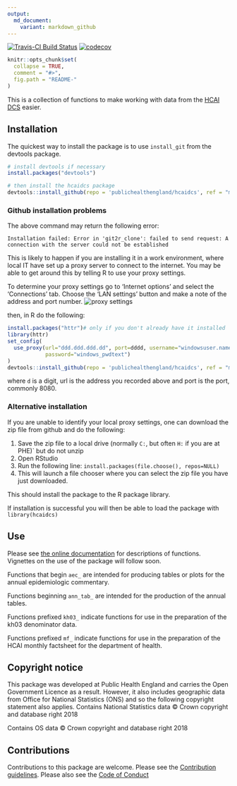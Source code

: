 ```yaml
---
output:
  md_document:
    variant: markdown_github
---
```


<!-- README.md is generated from README.Rmd. Please edit that file -->

[![Travis-CI Build Status](https://travis-ci.org/PublicHealthEngland/hcaidcs.svg?branch=master)](https://travis-ci.org/) [![codecov](https://codecov.io/gh/PublicHealthEngland/hcaidcs/branch/master/graph/badge.svg)](https://codecov.io/gh/PublicHealthEngland/hcaidcs)

```r
knitr::opts_chunk$set(
  collapse = TRUE,
  comment = "#>",
  fig.path = "README-"
)
```

This is a collection of functions to make working with data from the [HCAI DCS](https://hcaidcs.phe.org.uk/) easier. 


## Installation

The quickest way to install the package is to use `install_git` from the devtools package. 

```r
# install devtools if necessary
install.packages("devtools")

# then install the hcaidcs package
devtools::install_github(repo = 'publichealthengland/hcaidcs', ref = "master")
```

### Github installation problems

The above command may return the following error:

```
Installation failed: Error in 'git2r_clone': failed to send request: A connection with the server could not be established
```

This is likely to happen if you are installing it in a work environment, where local IT have set up a proxy server to connect to the internet. 
You may be able to get around this by telling R to use your proxy settings.

To determine your proxy settings go to 'Internet options' and select the 'Connections' tab. 
Choose the 'LAN settings' button and make a note of the address and port number. 
![proxy settings](./docs/proxy1.png)

then, in R do the following:

```r
install.packages("httr")# only if you don't already have it installed
library(httr)
set_config(
  use_proxy(url="ddd.ddd.ddd.dd", port=dddd, username="windowsuser.name", 
            password="windows_pwdtext")
)
devtools::install_github(repo = 'publichealthengland/hcaidcs', ref = "master")

```

where `d` is a digit, url is the address you recorded above and port is the port, commonly 8080. 

### Alternative installation

If you are unable to identify your local proxy settings, one can download the zip file from github and do the following:

1.	Save the zip file to a local drive (normally `C:`, but often `H:` if you are at PHE)`     but do not unzip
1.	Open RStudio
1.	Run the following line: `install.packages(file.choose(), repos=NULL)`
1.	This will launch a file chooser where you can select the zip file you have just downloaded. 

This should install the package to the R package library. 

If installation is successful you will then be able to load the package with
`library(hcaidcs)`

## Use
Please see [the online documentation](https://publichealthengland.github.io/hcaidcs/) for descriptions of functions. 
Vignettes on the use of the package will follow soon. 

Functions that begin `aec_` are intended for producing tables or plots for the annual epidemiologic commentary. 

Functions beginning `ann_tab_` are intended for the production of the annual tables. 

Functions prefixed `kh03_` indicate functions for use in the preparation of the kh03 denominator data. 

Functions prefixed `mf_` indicate functions for use in the preparation of the HCAI monthly factsheet for the department of health. 

## Copyright notice

This package was developed at Public Health England and carries the Open Government Licence as a result. 
However, it also includes geographic data from Office for National Statistics (ONS) and so the following copyright statement also applies. 
Contains National Statistics data &copy; Crown copyright and database right 2018

Contains OS data &copy; Crown copyright and database right 2018

## Contributions
Contributions to this package are welcome. 
Please see the [Contribution guidelines](https://github.com/PublicHealthEngland/hcaidcs/blob/master/CONTRIBUTING.md).
Please also see the [Code of Conduct](https://github.com/PublicHealthEngland/hcaidcs/blob/master/CODE_OF_CONDUCT.md)
